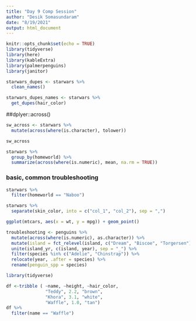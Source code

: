 ```yaml
---
title: "Day 9 Comp Session"
author: "Desik Somasundaram"
date: "8/19/2021"
output: html_document
---
```


```r
knitr::opts_chunk$set(echo = TRUE)
library(tidyverse)
library(here)
library(kableExtra)
library(palmerpenguins)
library(janitor)
```


```r

starwars_dupes <- starwars %>% 
  clean_names()

starwars_dupes_names <- starwars %>% 
  get_dupes(hair_color)

```

##dplyer::across()

```r
sw_across <- starwars %>% 
  mutate(across(where(is.character), tolower))

sw_across
```
```r
starwars %>%
  group_by(homeworld) %>% 
  summarize(across(where(is.numeric), mean, na.rm = TRUE))

```
### basic, common troubleshooting 

```r
starwars %>% 
  filter(homeworld == "Naboo")

```
```r
starwars %>% 
  separate(skin_color, into = c("col_1", "col_2"), sep = ",")
```

```r
ggplot(mtcars, aes(x = wt, y = mpg)) + geom_point()
```

```r
troubleshooting <- penguins %>% 
  mutate(across(where(is.numeric), as.character)) %>% 
  mutate(island = fct_relevel(island, c("Dream", "Biscoe", "Torgersen"))) %>%
  unite(island_yr, c(island, year), sep = "_") %>% 
  filter(species %in% c("Adelie", "Chinstrap")) %>% 
  relocate(year, .after = species) %>% 
  rename(penguin_spp = species)

```

```r
library(tidyverse)

df <-tribble ( ~name, ~height, ~hair_color,
               "Teddy", 2.2, "brown",
               "Khora", 3.1, "white",
               "Waffle", 1.0, "tan")
df %>% 
  filter(name == "Waffle")
```

